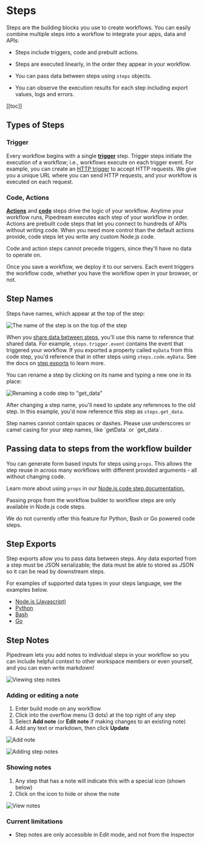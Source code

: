 
# Steps

Steps are the building blocks you use to create workflows. You can easily combine multiple steps into a workflow to integrate your apps, data and APIs: 

- Steps include triggers, code and prebuilt actions.

- Steps are executed linearly, in the order they appear in your workflow.

- You can pass data between steps using `steps` objects.

- You can observe the execution results for each step including export values, logs and errors.

[[toc]]

## Types of Steps

### Trigger

Every workflow begins with a single [**trigger**](/workflows/steps/triggers/) step. Trigger steps initiate the execution of a workflow; i.e., workflows execute on each trigger event. For example, you can create an [HTTP trigger](/workflows/steps/triggers/#http) to accept HTTP requests. We give you a unique URL where you can send HTTP requests, and your workflow is executed on each request.

### Code, Actions

[**Actions**](https://pipedream.com/docs/components#actions) and [**code**](/code/) steps drive the logic of your workflow. Anytime your workflow runs, Pipedream executes each step of your workflow in order. Actions are prebuilt code steps that let you connect to hundreds of APIs without writing code. When you need more control than the default actions provide, code steps let you write any custom Node.js code.

Code and action steps cannot precede triggers, since they'll have no data to operate on.

Once you save a workflow, we deploy it to our servers. Each event triggers the workflow code, whether you have the workflow open in your browser, or not.

## Step Names

Steps have names, which appear at the top of the step:

![The name of the step is on the top of the step](https://res.cloudinary.com/pipedreamin/image/upload/v1647958883/docs/components/CleanShot_2022-03-22_at_10.20.52_2x_ngo5r5.png)

When you [share data between steps](#step-exports), you'll use this name to reference that shared data. For example, `steps.trigger.event` contains the event that triggered your workflow. If you exported a property called `myData` from this code step, you'd reference that in other steps using `steps.code.myData`. See the docs on [step exports](#step-exports) to learn more.

You can rename a step by clicking on its name and typing a new one in its place:

![Renaming a code step to "get_data"](https://res.cloudinary.com/pipedreamin/image/upload/v1647959120/docs/components/CleanShot_2022-03-22_at_10.24.32_zfxrwd.gif)

After changing a step name, you'll need to update any references to the old step. In this example, you'd now reference this step as `steps.get_data`.

<Callout type="info" emoji="ℹ️">
Step names cannot contain spaces or dashes. Please use underscores or camel casing for your step names, like `getData` or `get_data`.
</Callout>

## Passing data to steps from the workflow builder

You can generate form based inputs for steps using `props`. This allows the step reuse in across many workflows with different provided arguments - all without changing code.

Learn more about using `props` in our [Node.js code step documentation.](/code/nodejs/#passing-props-to-code-steps)

<Callout type="warning" emoji="⚠">
Passing props from the workflow builder to workflow steps are only available in Node.js code steps.

We do not currently offer this feature for Python, Bash or Go powered code steps.
</Callout>

## Step Exports

Step exports allow you to pass data between steps. Any data exported from a step must be JSON serializable; the data must be able to stored as JSON so it can be read by downstream steps.

For examples of supported data types in your steps language, see the examples below.

* [Node.js (Javascript)](/code/nodejs/#sharing-data-between-steps)
* [Python](/code/python/#sharing-data-between-steps)
* [Bash](/code/bash/#sharing-data-between-steps)
* [Go](/code/go/#sharing-data-between-steps)

## Step Notes

Pipedream lets you add notes to individual steps in your workflow so you can  include helpful context to other workspace members or even yourself, and you can even write markdown!

![Viewing step notes](./images/step-notes-example.png)

### Adding or editing a note
1. Enter build mode on any workflow
2. Click into the overflow menu (3 dots) at the top right of any step
3. Select **Add note** (or **Edit note** if making changes to an existing note)
4. Add any text or markdown, then click **Update**

![Add note](https://res.cloudinary.com/pipedreamin/image/upload/v1698167274/add_note_kvvxju.png)

![Adding step notes](./images/adding-step-note.gif)

### Showing notes
1. Any step that has a note will indicate this with a special icon (shown below)
2. Click on the icon to hide or show the note

![View notes](./images/show-hide-note.gif)

### Current limitations
- Step notes are only accessible in Edit mode, and not from the Inspector


